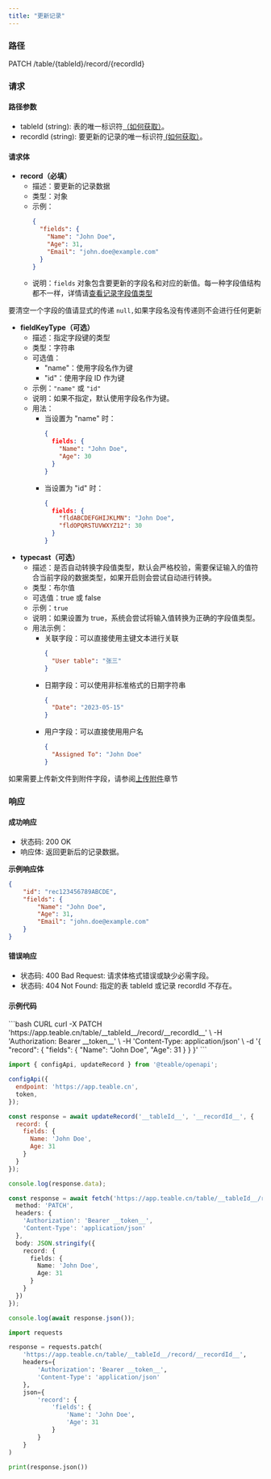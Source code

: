 ```yaml
---
title: "更新记录"
---
```


### 路径

PATCH /table/\{tableId}/record/\{recordId}

### 请求

#### 路径参数

* tableId (string): 表的唯一标识符[（如何获取）](/zh/api-doc/get-id#tableid)。
* recordId (string): 要更新的记录的唯一标识符[ (如何获取）](/zh/api-doc/get-id#recordid)。

#### 请求体

* **record（必填）**
  * 描述：要更新的记录数据
  * 类型：对象
  * 示例：
    ```json
    {
      "fields": {
        "Name": "John Doe",
        "Age": 31,
        "Email": "john.doe@example.com"
      }
    }
    ```
  * 说明：`fields` 对象包含要更新的字段名和对应的新值。每一种字段值结构都不一样，详情请[查看记录字段值类型](/zh/api-doc/record/interface)

要清空一个字段的值请显式的传递 `null,`如果字段名没有传递则不会进行任何更新

* **fieldKeyType（可选）**
  * 描述：指定字段键的类型
  * 类型：字符串
  * 可选值：
    * "name"：使用字段名作为键
    * "id"：使用字段 ID 作为键
  * 示例：`"name"` 或 `"id"`
  * 说明：如果不指定，默认使用字段名作为键。
  * 用法：
    * 当设置为 "name" 时：
      ```json
      {
        fields: {
          "Name": "John Doe",
          "Age": 30
        }
      }
      ```
    * 当设置为 "id" 时：
      ```json
      {
        fields: {
          "fldABCDEFGHIJKLMN": "John Doe",
          "fldOPQRSTUVWXYZ12": 30
        }
      }
      ```
* **typecast（可选）**
  * 描述：是否自动转换字段值类型，默认会严格校验，需要保证输入的值符合当前字段的数据类型，如果开启则会尝试自动进行转换。
  * 类型：布尔值
  * 可选值：true 或 false
  * 示例：`true`
  * 说明：如果设置为 true，系统会尝试将输入值转换为正确的字段值类型。
  * 用法示例：
    * 关联字段：可以直接使用主键文本进行关联
      ```json
      {
        "User table": "张三"
      }
      ```
    * 日期字段：可以使用非标准格式的日期字符串
      ```json
      {
        "Date": "2023-05-15"
      }
      ```
    * 用户字段：可以直接使用用户名
      ```json
      {
        "Assigned To": "John Doe"
      }
      ```

如果需要上传新文件到附件字段，请参阅[上传附件](/zh/api-doc/record/upload-attachment)章节

### 响应

#### 成功响应

* 状态码: 200 OK
* 响应体: 返回更新后的记录数据。

**示例响应体**
```json
{
    "id": "rec123456789ABCDE",
    "fields": {
        "Name": "John Doe",
        "Age": 31,
        "Email": "john.doe@example.com"
    }
}
```

#### 错误响应

* 状态码: 400 Bad Request: 请求体格式错误或缺少必需字段。
* 状态码: 404 Not Found: 指定的表 tableId 或记录 recordId 不存在。

#### 示例代码

<CodeGroup>
  ```bash CURL
  curl -X PATCH 'https://app.teable.cn/table/__tableId__/record/__recordId__' \
    -H 'Authorization: Bearer __token__' \
    -H 'Content-Type: application/json' \
    -d '{
      "record": {
        "fields": {
          "Name": "John Doe",
          "Age": 31
        }
      }
    }'
  ```

  ```js JS SDK
  import { configApi, updateRecord } from '@teable/openapi';

  configApi({
    endpoint: 'https://app.teable.cn',
    token,
  });

  const response = await updateRecord('__tableId__', '__recordId__', {
    record: {
      fields: {
        Name: 'John Doe',
        Age: 31
      }
    }
  });

  console.log(response.data);
  ```

  ```ts TypeScript
  const response = await fetch('https://app.teable.cn/table/__tableId__/record/__recordId__', {
    method: 'PATCH',
    headers: {
      'Authorization': 'Bearer __token__',
      'Content-Type': 'application/json'
    },
    body: JSON.stringify({
      record: {
        fields: {
          Name: 'John Doe',
          Age: 31
        }
      }
    })
  });

  console.log(await response.json());
  ```

  ```python Python
  import requests

  response = requests.patch(
      'https://app.teable.cn/table/__tableId__/record/__recordId__',
      headers={
          'Authorization': 'Bearer __token__',
          'Content-Type': 'application/json'
      },
      json={
          'record': {
              'fields': {
                  'Name': 'John Doe',
                  'Age': 31
              }
          }
      }
  )

  print(response.json())
  ```
</CodeGroup>

